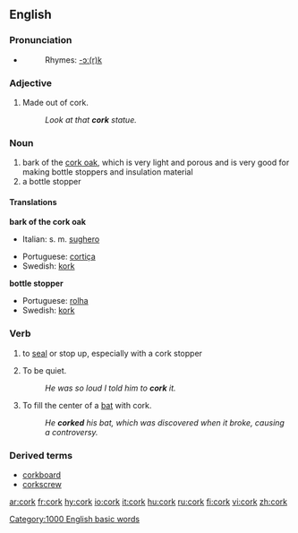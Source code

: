 {{see|Cork}}
{{wikipediapar|Cork (material)}}
==English==
===Pronunciation===
*{{audio|en-us-cork.ogg|Audio (US)}}
*:Rhymes: [[Rhymes:English:-ɔː(r)k|-ɔː(r)k]]

===Adjective===
{{en-adj-notcomp}}

# Made out of cork.
#:''Look at that '''cork''' statue.''

===Noun===
{{en-noun}}

# bark of the [[cork oak]], which is very light and porous and is very good for making bottle stoppers and insulation material
# a bottle stopper

====Translations====
'''bark of the cork oak'''
{{top}}
* Italian: s. m. [[sughero]]
{{mid}}
* Portuguese: [[cortiça]]
* Swedish: [[kork]] {{c}}
{{bottom}}

'''bottle stopper'''
{{top}}
{{mid}}
* Portuguese: [[rolha]]
* Swedish: [[kork]] {{c}}
{{bottom}}

===Verb===
{{en-verb}}
# to [[seal]] or stop up, especially with a cork stopper
# {{cattag|slang}} To be quiet.
#:''He was so loud I told him to '''cork''' it.''
# {{cattag|baseball}} To fill the center of a [[bat]] with cork.
#: ''He '''corked''' his bat, which was discovered when it broke, causing a controversy.''

===Derived terms===
*[[corkboard]]
*[[corkscrew]]

[[Category:1000 English basic words]]

[[ar:cork]]
[[fr:cork]]
[[hy:cork]]
[[io:cork]]
[[it:cork]]
[[hu:cork]]
[[ru:cork]]
[[fi:cork]]
[[vi:cork]]
[[zh:cork]]